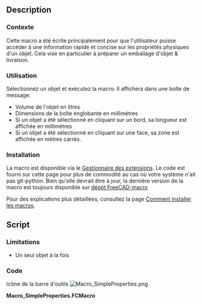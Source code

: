 <languages/>
<div class="mw-translate-fuzzy">
{{Macro/fr
|Name=SimpleProperties
|Name/fr=SimpleProperties
|Icon=Macro_SimpleProperties.png
|Description=Cette macro donne des propriétés simples de l'objet sélectionné (volume, boîte englobante, ...)
|Author=OpenBrain
|Date=2019-06-10
|Version=0.7
|FCVersion=0.17+
|Download=[https://www.freecadweb.org/wiki/images/d/da/Macro_SimpleProperties.png Icône de la barre d'outils]
|SeeAlso=[[Arch_Survey/fr|Arch_Survey]], [[Macro_FCInfo/fr|Macro_FCInfo]]
}}
</div>

==Description==

<span id="Context"></span>
===Contexte===

Cette macro a été écrite principalement pour que l'utilisateur puisse accéder à une information rapide et concise sur les propriétés physiques d'un objet. Cela vise en particulier à préparer un emballage d'objet & livraison.

<span id="Usage"></span>
===Utilisation===

Sélectionnez un objet et exécutez la macro. Il affichera dans une boîte de message:
* Volume de l'objet en litres
* Dimensions de la boîte englobante en millimètres
* Si un objet a été sélectionné en cliquant sur un bord, sa longueur est affichée en millimètres
* Si un objet a été sélectionné en cliquant sur une face, sa zone est affichée en mètres carrés.

===Installation===

La macro est disponible via le [[Std_AddonMgr/fr|Gestionnaire des extensions]]. Le code est fourni sur cette page pour plus de commodité au cas où votre système n'ait pas git-python. Bien qu'elle devrait être à jour, la dernière version de la macro est toujours disponible sur [https://github.com/FreeCAD/FreeCAD-macros/blob/master/Information/SimpleProperties.FCMacro dépôt FreeCAD-macro]

Pour des explications plus détaillées, consultez la page [[How_to_install_macros/fr|Comment installer les macros]].

==Script==

===Limitations===

* Un seul objet à la fois

===Code===

Icône de la barre d'outils
[[Image:Macro_SimpleProperties.png]]

'''Macro_SimpleProperties.FCMacro'''

{{MacroCode|code=
#!/usr/bin/python
#####################################
# Copyright (c) openBrain 2019
# Licensed under LGPL v2
#
# This FreeCAD macro will give basic properties of the selected object (volume, boundbox, ...)
#
#
# Version history :
# *0.7 : some typo improvement + commenting
# *0.6 : check if selected object has a valid shape
# *0.5 : beta release
#
#####################################

__Name__ = 'SimpleProperties'
__Comment__ = 'Gives basic properties of object (volume, boundbox, ...)'
__Author__ = 'openBrain'
__Version__ = '0.7'
__Date__ = '2019-06-10'
__License__ = 'LGPL v2'
__Web__ = 'https://wiki.freecad.org/Macro_SimpleProperties'
__Wiki__ = 'https://wiki.freecad.org/Macro_SimpleProperties'
__Icon__ = ''
__Help__ = 'Select an object and run the macro'
__Status__ = 'Beta'
__Requires__ = 'FreeCAD >= 0.17'

__dbg__ = False #True for debugging
SIGNUM = '%.3g' #Set the display format of numbers

from PySide import QtGui

def cslM(msg): #Print message in console
    FreeCAD.Console.PrintMessage('\n')
    FreeCAD.Console.PrintMessage(msg)

def cslW(msg): #Print warning in console
    FreeCAD.Console.PrintMessage('\n')
    FreeCAD.Console.PrintWarning(msg)

def cslE(msg): #Print error in console
    FreeCAD.Console.PrintMessage('\n')
    FreeCAD.Console.PrintError(msg)

def cslD(msg): #Print debug message in console
    if __dbg__:
        FreeCAD.Console.PrintMessage('\n')
        FreeCAD.Console.PrintMessage("Debug : " + str(msg))

if __dbg__:  ##Clear report view in debug mode
    FreeCADGui.getMainWindow().findChild(QtGui.QTextEdit, "Report view").clear()

cslM("Starting Simple Properties macro")

if len(Gui.Selection.getSelection()) != 1: ##If not exactly one object selected, warn user & quit
    cslE("One and only one object shall be selected ... Exiting")
elif not ("Shape" in Gui.Selection.getSelection()[0].PropertiesList): ##If selected object has no shape, warn user & exit
    cslE("Selected object has no valid shape ... Exiting") 
else:
    obj = Gui.Selection.getSelection()[0] #Get selected object
    retStr = ""
    if len(Gui.Selection.getSelectionEx()[0].SubObjects) != 1: #If several object subobjects have been selected, ignore & warn user
        cslW("No or several subobject(s) selected, will be ignored")
    else:
        objEx = Gui.Selection.getSelectionEx()[0].SubObjects[0] #If one subobject selected
        if isinstance(objEx, Part.Edge): ##If it's an edge, print its length
            retStr += "Edge length : " + '%s' % float(SIGNUM % (objEx.Length)) + " mm\n"
        elif isinstance(objEx, Part.Face): ##If it's a face, print its area
            retStr += "Face area : " + '%s' % float(SIGNUM % (objEx.Area/1000000)) + " m2\n"
        else: ##If other (unsupported) type, warn user
            cslD("Subobject type : " + str(objEx.ShapeType))
            cslW("Unsupported type of subobject")
    retStr += "Object volume : " + '%s' % float(SIGNUM % (obj.Shape.Volume/1000000)) + " l\n" #Print object volume
    bb = obj.Shape.BoundBox #Get object boundbox
    retStr += "Object boundbox : " + '%s' % float(SIGNUM % (bb.XLength)) + " x " + '%s' % float(SIGNUM % (bb.YLength)) + " x " + '%s' % float(SIGNUM % (bb.ZLength)) + " mm" + "\n" #Print object boundbox dimensions
    QtGui.QMessageBox(QtGui.QMessageBox.Information, "Object Simple Props",retStr).exec_() #Display information in a message box
    cslM("End")

}}